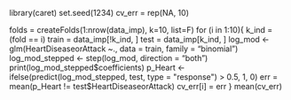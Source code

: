 library(caret)
set.seed(1234)
cv_err = rep(NA, 10)

folds = createFolds(1:nrow(data_imp), k=10, list=F)
for (i in 1:10){
  k_ind = (fold == i)
  train = data_imp[!k_ind, ]
  test = data_imp[k_ind, ]
  log_mod <- glm(HeartDiseaseorAttack ~., data = train, family = "binomial")
  log_mod_stepped <- step(log_mod, direction = "both")
  print(log_mod_stepped$coefficients)
  p_Heart <- ifelse(predict(log_mod_stepped, test, type = "response") > 0.5, 1, 0)
  err = mean(p_Heart != test$HeartDiseaseorAttack)
  cv_err[i] = err
}
mean(cv_err)
